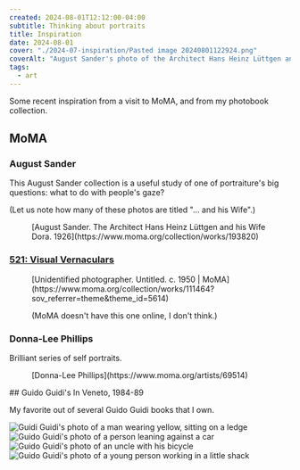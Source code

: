 ```yaml
---
created: 2024-08-01T12:12:00-04:00
subtitle: Thinking about portraits
title: Inspiration
date: 2024-08-01
cover: "./2024-07-inspiration/Pasted image 20240801122924.png"
coverAlt: "August Sander's photo of the Architect Hans Heinz Lüttgen and his Wife Dora. 1926"
tags:
  - art
---
```



Some recent inspiration from a visit to MoMA, and from my photobook collection.

## MoMA
### August Sander

This August Sander collection is a useful study of one of portraiture's big questions: what to do with people's gaze?

(Let us note how many of these photos are titled "… and his Wife".)

<figure>
<Image src={pastedImage_20240801122924} alt="" />
<figcaption>[August Sander. The Architect Hans Heinz Lüttgen and his Wife Dora. 1926](https://www.moma.org/collection/works/193820)</figcaption>
</figure>


### [521: Visual Vernaculars](https://www.moma.org/calendar/galleries/5614)


<figure>
<Image src={pastedImage_20240801122849} alt="" />
<figcaption>[Unidentified photographer. Untitled. c. 1950 | MoMA](https://www.moma.org/collection/works/111464?sov_referrer=theme&theme_id=5614)</figcaption>
</figure>

<figure><Image src={vernacular_01} alt="" />
<figcaption>(MoMA doesn't have this one online, I don't think.)</figcaption>
</figure>

### Donna-Lee Phillips 

Brilliant series of self portraits.

<figure>
<Image src={fragmentsFromAVisualJournal} alt="" />
<figcaption>[Donna-Lee Phillips](https://www.moma.org/artists/69514)</figcaption>
</figure>
## Guido Guidi's In Veneto, 1984-89

My favorite out of several Guido Guidi books that I own.

<Image src={inVeneto_01} alt="Guidi Guidi's photo of a man wearing yellow, sitting on a ledge" />

<Image src={inVeneto_02} alt="Guido Guidi's photo of a person leaning against a car" />

<Image src={inVeneto_3} alt="Guido Guidi's photo of an uncle with his bicycle" />

<Image src={inVeneto_4} alt="Guido Guidi's photo of a young person working in a little shack" />
